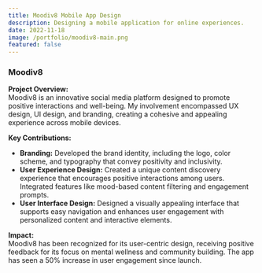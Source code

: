 ```yaml
---
title: Moodiv8 Mobile App Design
description: Designing a mobile application for online experiences.
date: 2022-11-18
image: /portfolio/moodiv8-main.png
featured: false
---
```


### Moodiv8

**Project Overview:**  
Moodiv8 is an innovative social media platform designed to promote positive interactions and well-being. My involvement encompassed UX design, UI design, and branding, creating a cohesive and appealing experience across mobile devices.

**Key Contributions:**
- **Branding:** Developed the brand identity, including the logo, color scheme, and typography that convey positivity and inclusivity.
- **User Experience Design:** Created a unique content discovery experience that encourages positive interactions among users. Integrated features like mood-based content filtering and engagement prompts.
- **User Interface Design:** Designed a visually appealing interface that supports easy navigation and enhances user engagement with personalized content and interactive elements.

**Impact:**  
Moodiv8 has been recognized for its user-centric design, receiving positive feedback for its focus on mental wellness and community building. The app has seen a 50% increase in user engagement since launch.